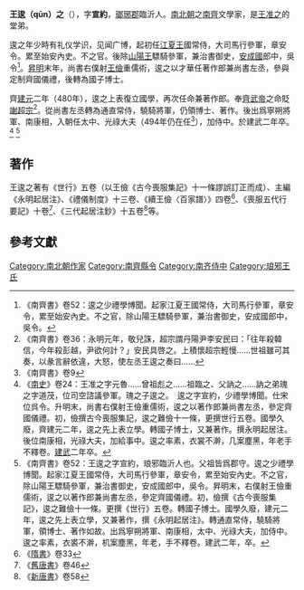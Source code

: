 '''王逡（qūn）之'''（{{bd|？||495年|}}），字'''宣約'''，[[瑯琊郡|瑯琊郡]]臨沂人。[[南北朝|南北朝]]之[[南齊|南齊]]文學家，是[[王准之|王准之]]的堂弟。

逡之年少時有礼仪学识，见闻广博，起初任[[劉義恭|江夏王]]國常侍，大司馬行參軍，章安令。累至始安內史。不之官。後除[[劉休祐|山陽王]]驃騎參軍，兼治書御史，[[劉準|安成國]]郎中，吳令<ref>《南齊書》卷52：逡之少禮學博聞。起家江夏王國常侍，大司馬行參軍，章安令，累至始安內史。不之官，除山陽王驃騎參軍，兼治書御史，安成國郎中，吳令。</ref>。[[昇明|昇明]]末年，尚書右僕射[[王儉_(南朝)|王儉]]重儒術，逡之以才華任著作郎兼尚書左丞，參與定制齊國儀禮，後轉為國子博士。

齊[[建元_(南齐)|建元]]二年（480年），逡之上表復立國學，再次任命兼著作郎。奉[[齊武帝|齊武帝]]之命貶[[謝超宗|謝超宗]]<ref>《南齊書》卷36：永明元年，敬兒誅，超宗謂丹陽尹李安民曰：「往年殺韓信，今年殺彭越，尹欲何計？」安民具啓之。上積懷超宗輕慢……世祖雖可其奏，以彖言辭依違，大怒，使左丞王逡之奏曰……</ref>。從尚書左丞轉為通直常侍，驍騎將軍，仍領博士、著作。後出爲寧朔將軍、南康相，入朝任太中、光祿大夫（494年仍在任<ref>《南齊書》卷9</ref>），加侍中。於建武二年卒。<ref>《[[南史|南史]]》卷24：王准之字元魯……曾祖彪之……祖臨之、父訥之……訥之弟瑰之字道茂，位司空諮議參軍。瑰之子逡之。　逡之字宣約，少禮學博聞。仕宋位呉令。升明末，尚書右僕射王儉重儒術，逡之以著作郎兼尚書左丞，參定齊國儀禮。初，儉撰古今喪服集記，逡之難儉十一條，更撰世行五卷。國學久廢，齊建元二年，逡之先上表立學。轉國子博士，又兼著作。撰永明起居注。後位南康相，光祿大夫，加給事中。逡之率素，衣裳不澣，几案塵黑，年老手不釋卷。[[建武_(南齐)|建武]]二年卒。</ref>
<ref>《南齊書》卷52：王逡之字宣約，琅邪臨沂人也。父祖皆爲郡守。逡之少禮學博聞。起家江夏王國常侍，大司馬行參軍，章安令，累至始安內史。不之官，除山陽王驃騎參軍，兼治書御史，安成國郎中，吳令。昇明末，右僕射王儉重儒術，逡之以著作郎兼尚書左丞，參定齊國儀禮。初，儉撰《古今喪服集記》，逡之難儉十一條。更撰《世行》五卷。轉國子博士。國學久廢，建元二年，逡之先上表立學，又兼著作，撰《永明起居注》。轉通直常侍，驍騎將軍，領博士、著作如故。出爲寧朔將軍、南康相，太中、光祿大夫，加侍中。逡之率素，衣裘不澣，机案塵黑，年老，手不釋卷。建武二年，卒。</ref>

==著作==
王逡之著有《世行》五卷（以王儉《古今喪服集記》十一條謬誤訂正而成）、主編《永明起居注》、《禮儀制度》十三卷、《續王儉〈百家譜〉》四卷<ref>《[[隋書|隋書]]》卷33</ref>、《喪服五代行要記》十卷<ref>《[[舊唐書|舊唐書]]》卷46</ref>、《三代起居注鈔》十五卷<ref>《[[新唐書|新唐書]]》卷58</ref>等。

==參考文獻==

[[Category:南北朝作家|Category:南北朝作家]]
[[Category:南齊縣令|Category:南齊縣令]]
[[Category:南齐侍中|Category:南齐侍中]]
[[Category:琅邪王氏|Category:琅邪王氏]]